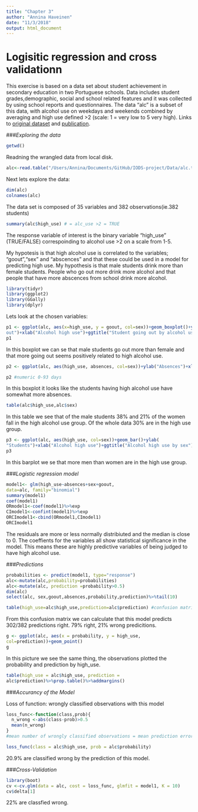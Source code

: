 ```yaml
--- 
title: "Chapter 3" 
author: "Annina Haveinen" 
date: "11/3/2018" 
output: html_document 
--- 
```



# Logisitic regression and cross validationn

This exercise is based on a data set about student achievement
in secondary education in two Portuguese schools. Data includes student grades,demographic, social and school related features and it was collected by using school reports and questionnaires. The data "alc" is a subset of this data, with alcohol use on weekdays and weekends combined by averaging and high use defined >2 (scale: 1 = very low to 5 very high). Links to [original
dataset](https://archive.ics.uci.edu/ml/datasets/Student+Performance) and
[publication](http://www3.dsi.uminho.pt/pcortez/student.pdf).

###*Exploring the data* 

```r
getwd() 
``` 
Readning the wrangled data from local disk. 

```r
alc<-read.table("/Users/Annina/Documents/GitHub/IODS-project/Data/alc.txt",sep=";") 
``` 
Next lets explore the data: 
```r
dim(alc) 
colnames(alc) 
``` 
The data set is composed of 35 variables and 382 observations(ie.382 students)

```r
summary(alc$high_use) # = alc_use >2 = TRUE 
``` 
The response variable of interest is the binary variable "high_use" (TRUE/FALSE) correspoinding to alcohol use >2 on a scale from 1-5.

My hypotesis is that high alcohol use is correlated to the variables; "goout","sex" and "abscences" and that these could be used in a model for predicting high use.
My hypothesis is that male students drink more than female students. People who go out more drink more alcohol and that people that have more abscences from school drink more alcohol. 

```r
library(tidyr) 
library(ggplot2)
library(GGally) 
library(dplyr) 
``` 
Lets look at the chosen variables: 

```r
p1 <- ggplot(alc, aes(x=high_use, y = goout, col=sex))+geom_boxplot()+ylab("Going
out")+xlab("Alcohol high use")+ggtitle("Student going out by alcohol use and sex") 
p1 
``` 
In this boxplot we can se that male students go out more than
female and that more going out seems positively related to high alcohol use.

```r
p2 <- ggplot(alc, aes(high_use, absences, col=sex))+ylab("Absences")+xlab("Alcohol high use")+geom_boxplot()+ggtitle("Alcohol use by student absences and sex")

p2 #numeric 0-93 days
``` 
In this boxplot it looks like the students having high alcohol use have somewhat more absences. 
```r
table(alc$high_use,alc$sex)
``` 
In this table we see that of the male students 38% and 21% of the women fall in the high alcohol use group. Of the whole data 30% are in the high use group.

```r
p3 <- ggplot(alc, aes(high_use, col=sex))+geom_bar()+ylab(
"Students")+xlab("Alcohol high use")+ggtitle("Alcohol high use by sex") 
p3
```
In this barplot we se that more men than women are in the high use group.

###*Logistic regression model* 
```r
model1<- glm(high_use~absences+sex+goout,
data=alc, family="binomial") 
summary(model1) 
coef(model1) 
ORmodel1<-coef(model1)%>%exp 
CImodel1<-confint(model1)%>%exp
ORCImodel1<-cbind(ORmodel1,CImodel1) 
ORCImodel1 
``` 
The residuals are more or less normally distribiuted and the median is close to 0. The coeffients for the variables all show statistical significance in the model. This means these are highly predictive variables of being judged to have high alcohol use. 


###*Predictions*
```r
probabilities <- predict(model1, type="response")
alc<-mutate(alc,probability=probabilities)
alc<-mutate(alc, prediction =probability>0.5)
dim(alc)
select(alc, sex,goout,absences,probability,prediction)%>%tail(10) 
```
```r
table(high_use=alc$high_use,prediction=alc$prediction) #confusion matrix #302 predictions wright/ 382 observations
``` 
From this confusion matrix we can calculate that this model predicts 302/382 predictions right. 79% right, 21% wrong predicitions. 

```r
g <- ggplot(alc, aes(x = probability, y = high_use,
col=prediction))+geom_point() 
g
``` 
In this picture we see the same thing, the observations plotted the probability and prediction by high_use.

```r
table(high_use = alc$high_use, prediction =
alc$prediction)%>%prop.table()%>%addmargins()
```
###*Accurancy of the Model*

Loss of function: wrongly classified observations with this model
```r
loss_func<-function(class,prob){
  n_wrong <-abs(class-prob)>0.5
  mean(n_wrong)
}
#mean number of wrongly classified observations = mean prediction error; 24,6% wrong predictions with this model on training data

loss_func(class = alc$high_use, prob = alc$probability) 
```
20.9% are classified wrong by the prediction of this model. 

###*Cross-Validation* 

```r
library(boot) 
cv <-cv.glm(data = alc, cost = loss_func, glmfit = model1, K = 10) 
cv$delta[1] 
```
22% are classfied wrong. 